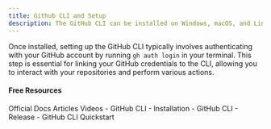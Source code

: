 ```yaml
---
title: Github CLI and Setup
description: The GitHub CLI can be installed on Windows, macOS, and Linux operating systems. Installation options include downloading binaries directly from the release page or using package managers (such as homebrew, pip, etc).
---
```

Once installed, setting up the GitHub CLI typically involves authenticating with your GitHub account by running `gh auth login` in your terminal. This step is essential for linking your GitHub credentials to the CLI, allowing you to interact with your repositories and perform various actions.

#### Free Resources

<Tabs defaultValue="official">
<TabsList>
<TabsTrigger value="official">Official Docs</TabsTrigger>
<TabsTrigger value="article">Articles</TabsTrigger>
<TabsTrigger value="video">Videos</TabsTrigger>
</TabsList>

<TabsContent value="official">

<Note type="note" title="official">
- <Link href="https://github.com/cli/cli?tab=readme-ov-file#installation">GitHub CLI - Installation</Link>
- <Link href="https://github.com/cli/cli/releases/">GitHub CLI - Release</Link>
- <Link href="https://docs.github.com/en/github-cli/github-cli/quickstart">GitHub CLI Quickstart</Link>
</Note>
</TabsContent>
</Tabs>
